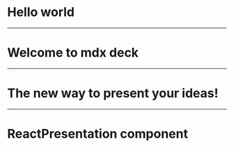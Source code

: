 

# Hello world

---

# Welcome to mdx deck

---

# The new way to present your ideas!

---

# ReactPresentation component

<ReactPresentation/>